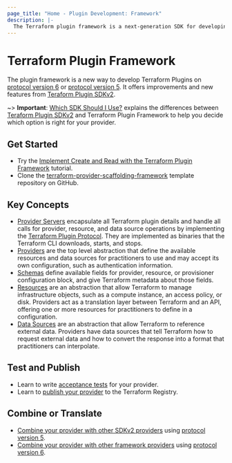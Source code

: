 ```yaml
---
page_title: "Home - Plugin Development: Framework"
description: |-
  The Terraform plugin framework is a next-generation SDK for developing Terraform providers.
---
```


# Terraform Plugin Framework

The plugin framework is a new way to develop Terraform Plugins on [protocol version 6](/plugin/how-terraform-works#protocol-version-6) or [protocol version 5](/plugin/how-terraform-works#protocol-version-5). It offers improvements and new features from [Teraform Plugin SDKv2](/plugin/sdkv2).

~> **Important**: [Which SDK Should I Use?](/plugin/which-sdk) explains the differences between [Teraform Plugin SDKv2](/plugin/sdkv2) and Terraform Plugin Framework to help you decide which option is right for your provider.

## Get Started

- Try the [Implement Create and Read with the Terraform Plugin Framework](https://learn.hashicorp.com/tutorials/terraform/plugin-framework-create?in=terraform/providers) tutorial.
- Clone the [terraform-provider-scaffolding-framework](https://github.com/hashicorp/terraform-provider-scaffolding-framework) template repository on GitHub.

## Key Concepts

- [Provider Servers](/plugin/framework/provider-servers) encapsulate all Terraform plugin details and handle all calls for provider, resource, and data source operations by implementing the [Terraform Plugin Protocol](/plugin/how-terraform-works#terraform-plugin-protocol). They are implemented as binaries that the Terraform CLI downloads, starts, and stops.
- [Providers](/plugin/framework/providers) are the top level abstraction that define the available resources and data sources for practitioners to use and may accept its own configuration, such as authentication information.
- [Schemas](/plugin/framework/schemas) define available fields for provider, resource, or provisioner configuration block, and give Terraform metadata about those fields.
- [Resources](/plugin/framework/resources) are an abstraction that allow Terraform to manage infrastructure objects, such as a compute instance, an access policy, or disk. Providers act as a translation layer between Terraform and an API, offering one or more resources for practitioners to define in a configuration.
- [Data Sources](/plugin/framework/data-sources) are an abstraction that allow Terraform to reference external data. Providers have data sources that tell Terraform how to request external data and how to convert the response into a format that practitioners can interpolate.

## Test and Publish

- Learn to write [acceptance tests](/plugin/framework/acctests) for your provider.
- Learn to [publish your provider](/registry/providers/publishing) to the Terraform Registry.

## Combine or Translate

- [Combine your provider with other SDKv2 providers](/plugin/mux/combining-protocol-version-5-providers) using [protocol version 5](/plugin/how-terraform-works#protocol-version-5).
- [Combine your provider with other framework providers](/plugin/mux/combining-protocol-version-6-providers) using [protocol version 6](/plugin/how-terraform-works#protocol-version-6).
